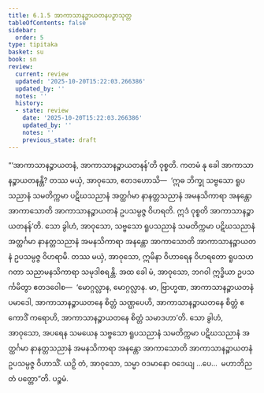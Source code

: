 ```yaml
---
title: 6.1.5 အာကာသာနဉ္စာယတနပဉှာသုတ္တ
tableOfContents: false
sidebar:
  order: 5
type: tipitaka
basket: su
book: sn
review:
  current: review
  updated: '2025-10-20T15:22:03.266386'
  updated_by: ''
  notes: ''
  history:
  - state: review
    date: '2025-10-20T15:22:03.266386'
    updated_by: ''
    notes: ''
    previous_state: draft
---
```



<DynamicBreadcrumb />


<ReviewStatus review={frontmatter.review} showDetails={true} />

<HypothesisAnnotation frontmatter={frontmatter} />

<Division number="336" book="sn" e="ch" v="18" p="328">

<Paragraph number="1386" book="sn">
“‘အာကာသာနဉ္စာယတနံ, အာကာသာနဉ္စာယတနန်’တိ ဝုစ္စတိ. ကတမံ နု ခေါ အာကာသာနဉ္စာယတနန္တိ? တဿ မယှံ, အာဝုသော, ဧတဒဟောသိ—  ‘ဣဓ ဘိက္ခု သဗ္ဗသော ရူပသညာနံ သမတိက္ကမာ ပဋိဃသညာနံ အတ္ထင်္ဂမာ နာနတ္တသညာနံ အမနသိကာရာ အနန္တော အာကာသောတိ အာကာသာနဉ္စာယတနံ ဥပသမ္ပဇ္ဇ ဝိဟရတိ. ဣဒံ ဝုစ္စတိ အာကာသာနဉ္စာယတနန်’တိ. သော ခွါဟံ, အာဝုသော, သဗ္ဗသော ရူပသညာနံ သမတိက္ကမာ ပဋိဃသညာနံ အတ္ထင်္ဂမာ နာနတ္တသညာနံ အမနသိကာရာ အနန္တော အာကာသောတိ အာကာသာနဉ္စာယတနံ ဥပသမ္ပဇ္ဇ ဝိဟရာမိ. တဿ မယှံ, အာဝုသော, ဣမိနာ ဝိဟာရေန ဝိဟရတော ရူပသဟဂတာ သညာမနသိကာရာ သမုဒါစရန္တိ.
</Paragraph>

<Paragraph number="1387" book="sn">
အထ ခေါ မံ, အာဝုသော, ဘဂဝါ ဣဒ္ဓိယာ ဥပသင်္ကမိတွာ ဧတဒဝေါစ—  ‘မောဂ္ဂလ္လာန, မောဂ္ဂလ္လာန. မာ, ဗြာဟ္မဏ, အာကာသာနဉ္စာယတနံ ပမာဒေါ, အာကာသာနဉ္စာယတနေ စိတ္တံ သဏ္ဌပေဟိ, အာကာသာနဉ္စာယတနေ စိတ္တံ ဧကောဒိံ ကရောဟိ, အာကာသာနဉ္စာယတနေ စိတ္တံ သမာဒဟာ’တိ. သော ခွါဟံ, အာဝုသော, အပရေန သမယေန သဗ္ဗသော ရူပသညာနံ သမတိက္ကမာ ပဋိဃသညာနံ အတ္ထင်္ဂမာ နာနတ္တသညာနံ အမနသိကာရာ အနန္တော အာကာသောတိ အာကာသာနဉ္စာယတနံ ဥပသမ္ပဇ္ဇ ဝိဟာသိံ. ယဉှိ တံ, အာဝုသော, သမ္မာ ဝဒမာနော ဝဒေယျ …ပေ…  မဟာဘိညတံ ပတ္တော”တိ.

</Paragraph>
</Division>

<Paragraph number="1388" type="center" book="sn">
ပဉ္စမံ.
</Paragraph>